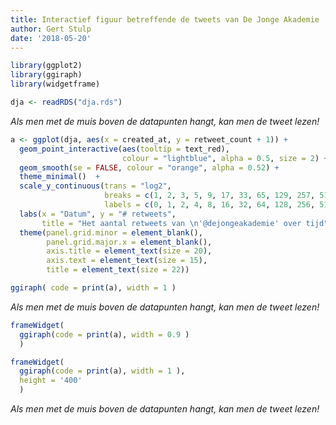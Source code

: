 ```yaml
---
title: Interactief figuur betreffende de tweets van De Jonge Akademie
author: Gert Stulp
date: '2018-05-20'
---
```


```r
library(ggplot2)
library(ggiraph)
library(widgetframe)

dja <- readRDS("dja.rds")
```

*Als men met de muis boven de datapunten hangt, kan men de tweet lezen!* 

```r
a <- ggplot(dja, aes(x = created_at, y = retweet_count + 1)) +
  geom_point_interactive(aes(tooltip = text_red), 
                         colour = "lightblue", alpha = 0.5, size = 2) +
  geom_smooth(se = FALSE, colour = "orange", alpha = 0.52) +
  theme_minimal()  +
  scale_y_continuous(trans = "log2",
                     breaks = c(1, 2, 3, 5, 9, 17, 33, 65, 129, 257, 513),
                     labels = c(0, 1, 2, 4, 8, 16, 32, 64, 128, 256, 512)) +
  labs(x = "Datum", y = "# retweets", 
       title = "Het aantal retweets van \n'@dejongeakademie' over tijd") +
  theme(panel.grid.minor = element_blank(),
        panel.grid.major.x = element_blank(),
        axis.title = element_text(size = 20),
        axis.text = element_text(size = 15),
        title = element_text(size = 22)) 

ggiraph( code = print(a), width = 1 )
```

*Als men met de muis boven de datapunten hangt, kan men de tweet lezen!* 

```r
frameWidget(
  ggiraph(code = print(a), width = 0.9 )
  )
```

```r
frameWidget(
  ggiraph(code = print(a), width = 1 ),
  height = '400'
  )
```

*Als men met de muis boven de datapunten hangt, kan men de tweet lezen!* 